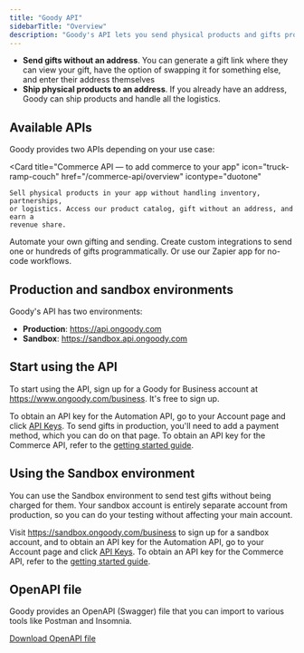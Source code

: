 ```yaml
---
title: "Goody API"
sidebarTitle: "Overview"
description: "Goody's API lets you send physical products and gifts programmatically."
---
```


- **Send gifts without an address**. You can generate a gift link where they can view your gift, have the option of swapping it for something else, and enter their address themselves
- **Ship physical products to an address**. If you already have an address, Goody can ship products and handle all the logistics.

## Available APIs

Goody provides two APIs depending on your use case:

<Card
    title="Commerce API — to add commerce to your app"
    icon="truck-ramp-couch"
    href="/commerce-api/overview"
    icontype="duotone"
>
    Sell physical products in your app without handling inventory, partnerships,
    or logistics. Access our product catalog, gift without an address, and earn a
    revenue share.
</Card>
<Card
  title="Automation API — for Goody customers"
  icon="wand-sparkles"
  href="/automation-api/overview"
  icontype="duotone"
>
  Automate your own gifting and sending. Create custom integrations to send one
  or hundreds of gifts programmatically. Or use our Zapier app for no-code
  workflows.
</Card>

## Production and sandbox environments

Goody's API has two environments:

- **Production**: https://api.ongoody.com
- **Sandbox**: https://sandbox.api.ongoody.com

## Start using the API

To start using the API, sign up for a Goody for Business account at https://www.ongoody.com/business. It's free to sign up.

To obtain an API key for the Automation API, go to your Account page and click [API Keys](https://www.ongoody.com/plus/account/api-keys). To send gifts in production, you'll need to add a payment method, which you can do on that page. To obtain an API key for the Commerce API, refer to the [getting started guide](/commerce-api/overview).

## Using the Sandbox environment

You can use the Sandbox environment to send test gifts without being charged for them. Your sandbox account is entirely separate account from production, so you can do your testing without affecting your main account.

Visit https://sandbox.ongoody.com/business to sign up for a sandbox account, and to obtain an API key for the Automation API, go to your Account page and click [API Keys](https://sandbox.ongoody.com/plus/account/api-keys). To obtain an API key for the Commerce API, refer to the [getting started guide](/commerce-api/overview).

## OpenAPI file

Goody provides an OpenAPI (Swagger) file that you can import to various tools like Postman and Insomnia.

[Download OpenAPI file](https://assets.ongoody.com/static/web/goody-api-openapi.json)

